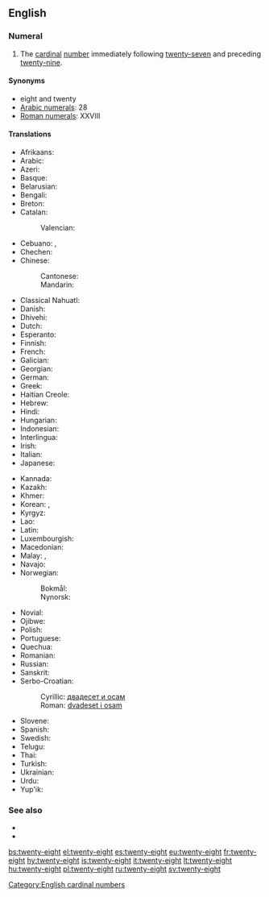 ==English==
{{cardinalbox|en|27|28|29|twenty-seven|twenty-nine|ord=twenty-eighth}}

===Numeral===
{{head|en|numeral}}

# The [[cardinal]] [[number]] immediately following [[twenty-seven]] and preceding [[twenty-nine]].

====Synonyms====
* eight and twenty
* [[w:Arabic numerals|Arabic numerals]]: 28
* [[w:Roman numerals|Roman numerals]]: XXVIII

====Translations====
{{trans-top|number}}
* Afrikaans: {{t|af|agt-en-twintig}}
* Arabic: {{t|ar|ثَمَانِيَة وَعِشْرُون|tr=ṯamāniya wa-ʿišrūn}}
* Azeri: {{t+|az|iyirmi səkkiz}}
* Basque: {{t+|eu|hogeita zortzi}}
* Belarusian: {{t|be|два́ццаць во́сем|sc=Cyrl}}
* Bengali: {{t|bn|আঠাশ|tr=athash|sc=Beng}}
* Breton: {{t|br|eizh-warn-ugent}}
* Catalan: {{t+|ca|vint-i-vuit}}
*: Valencian: {{t+|ca|vint-i-huit}}
* Cebuano: {{t|ceb|kawhaa'g walo}}, {{t|ceb|baynete otso}}
* Chechen: {{t|ce|ткъе бархI}}
* Chinese:
*: Cantonese: {{t|yue|二十八|tr=ji6 sap6 baat3}}
*: Mandarin: {{t|cmn|二十八|tr=èr shí bā}}
* Classical Nahuatl: {{t|nci|cempōhualli onchicuēyi}}
* Danish: {{t|da|otteogtyve}}
* Dhivehi: {{t|dv|އަށާވީސް}}
* Dutch: {{t+|nl|achtentwintig}}
* Esperanto: {{t|eo|dudek ok}}
* Finnish: {{t|fi|kaksikymmentäkahdeksan}}
* French: {{t+|fr|vingt-huit|m}}
* Galician: {{t+|gl|vinte e oito}}
* Georgian: {{t|ka|ოცდარვა}}
* German: {{t|de|achtundzwanzig}}
* Greek: {{t|el|είκοσι-οκτώ}}
* Haitian Creole: {{t|ht|ventuit}}
* Hebrew: {{t|he|עשרים־ושמנה|tr=esrím və-shmoná}}
* Hindi: {{t+|hi|अट्ठाईस|tr=aṭṭhāīs}}
* Hungarian: {{t+|hu|huszonnyolc}}
* Indonesian: {{t|id|dua puluh delapan}}
* Interlingua: {{t|ia|vinti-octo}}
* Irish: {{t|ga|fiche a hocht}}
* Italian: {{t+|it|ventotto}}
* Japanese: {{t|ja|二十八|tr=ni-jū-hachí}}
{{trans-mid}}
* Kannada: {{t|kn|ಇಪ್ಪತ್ತೆಂಟು|sc=Knda}}
* Kazakh: {{t|kk|жиырма сегіз}}
* Khmer: {{t|km|ម្ភៃ​ប្រាំបី|tr=mpʰey pram bəy}}
* Korean: {{t|ko|스물여덟|tr=seumul yeodeolb|sc=Kore}}, {{t+|ko|이십팔|tr=isibpal|sc=Kore}}
* Kyrgyz: {{t|ky|жыйырма сегиз}}
* Lao: {{t|lo|ຊາວແປດ}}
* Latin: {{t|la|duodetriginta}}
* Luxembourgish: {{t|lb|aachtanzwanzeg}}
* Macedonian: {{t|mk|дваесет и осум|tr=dváeset i ósum}}
* Malay: {{t|ms|dua puluh lapan}}, {{t|ms|lapan likur}}
* Navajo: {{t|nv|naadįįtseebíí}}
* Norwegian:
*: Bokmål: {{t|no|tjueåtte}}
*: Nynorsk: {{t|nn|tjueåtte}}
* Novial: {{t|nov|duanti-ot}}
* Ojibwe: {{t|oj|niishtana-ashi-nishwaaswi}}
* Polish: {{t|pl|dwadzieścia osiem}}
* Portuguese: {{t|pt|vinte e oito|m}}
* Quechua: {{t|qu|iskay chunka pusaqniyuq}}
* Romanian: {{t|ro|douăzeci și opt}}
* Russian: {{t+|ru|два́дцать во́семь}}
* Sanskrit: {{t+|sa|अष्टाविंशति|f|tr=aṣṭāviṃśati|sc=Deva}}
* Serbo-Croatian:
*: Cyrillic: [[двадесет и осам]]
*: Roman: [[dvadeset i osam]]
* Slovene: {{t|sl|osemindvajset}}
* Spanish: {{t+|es|veintiocho}}
* Swedish: {{t+|sv|tjugoåtta}}
* Telugu: {{t|te|ఇరవై ఎనిమిది}}
* Thai: {{t|th|ยี่สิบแปด|tr=yi sip paet}}
* Turkish: {{t+|tr|yirmi sekiz}}
* Ukrainian: {{t|uk|два́дцять ві́сім|sc=Cyrl}}
* Urdu: {{t+|ur|اٹھائیس|tr=aṭṭhāīs}}
* Yup'ik: {{t|esu|yuinaq pingayunlegen}}
{{trans-bottom}}

===See also===
* {{l|en|twenty-seven}}
* {{l|en|twenty-nine}}

[[Category:English cardinal numbers]]

[[bs:twenty-eight]]
[[el:twenty-eight]]
[[es:twenty-eight]]
[[eu:twenty-eight]]
[[fr:twenty-eight]]
[[hy:twenty-eight]]
[[is:twenty-eight]]
[[it:twenty-eight]]
[[lt:twenty-eight]]
[[hu:twenty-eight]]
[[pl:twenty-eight]]
[[ru:twenty-eight]]
[[sv:twenty-eight]]
